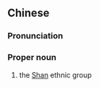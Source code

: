 {{also|掸族}}
==Chinese==
{{zh-forms|s=掸族}}

===Pronunciation===
{{zh-pron
|m=Shànzú
|c=sin6 zuk6
|cat=pn
}}

===Proper noun===
{{zh-proper noun}}

# the [[Shan]] ethnic group